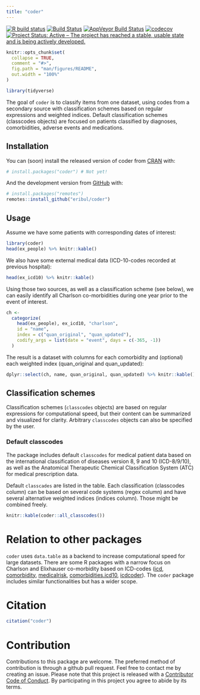 ```yaml
---
title: "coder"
---
```


[![R build status](https://github.com/eribul/coder/workflows/R-CMD-check/badge.svg)](https://github.com/eribul/coder/actions)
[![Build Status](https://travis-ci.org/eribul/coder.svg?branch=master)](https://travis-ci.org/eribul/coder)
[![AppVeyor Build Status](https://ci.appveyor.com/api/projects/status/github/eribul/coder?branch=master&svg=true)](https://ci.appveyor.com/project/eribul/coder)
[![codecov](https://codecov.io/gh/eribul/coder/branch/master/graph/badge.svg)](https://codecov.io/gh/eribul/coder)
[![Project Status: Active – The project has reached a stable, usable state and is being actively developed.](https://www.repostatus.org/badges/latest/active.svg)](https://www.repostatus.org/#active)


<!-- README.md is generated from README.Rmd. Please edit that file --> 

```r
knitr::opts_chunk$set(
  collapse = TRUE,
  comment = "#>",
  fig.path = "man/figures/README",
  out.width = "100%"
)

library(tidyverse)

```

The goal of `coder` is to classify items from one dataset, using codes from a secondary source with classification schemes based on regular expressions and weighted indices. Default classification schemes (classcodes objects) are focused on patients classified by diagnoses, comorbidities, adverse events and medications.

## Installation

You can (soon) install the released version of coder from [CRAN](https://CRAN.R-project.org) with:

``` r
# install.packages("coder") # Not yet!
```

And the development version from [GitHub](https://github.com/) with:

``` r
# install.packages("remotes")
remotes::install_github("eribul/coder")
```

## Usage

Assume we have some patients with corresponding dates of interest:
```r
library(coder)
head(ex_people) %>% knitr::kable()
```
We also have some external medical data (ICD-10-codes recorded at previous hospital):

```r
head(ex_icd10) %>% knitr::kable()
```

Using those two sources, as well as a classification scheme (see below), we can easily identify all Charlson co-morbidities during one year prior to the event of interest.

```r
ch <- 
  categorize(
    head(ex_people), ex_icd10, "charlson",
    id = "name",
    index = c("quan_original", "quan_updated"),
    codify_args = list(date = "event", days = c(-365, -1))
  )
```

The result is a dataset with columns for each comorbidity and (optional) each weighted index (quan_original and quan_updated):

```r
dplyr::select(ch, name, quan_original, quan_updated) %>% knitr::kable()
```



## Classification schemes

Classification schemes (`classcodes` objects) are based on regular expressions for computational speed, but their content can be summarized and visualized for clarity.  Arbitrary `classcodes` objects can also be specified by the user. 

### Default classcodes

The package includes default `classcodes` for medical patient data based on the international classification of diseases version 8, 9 and 10 (ICD-8/9/10), as well as the Anatomical Therapeutic Chemical Classification System (ATC) for medical prescription data.

Default `classcades` are listed in the table. Each classification (classcodes column) can be based on several code systems (regex column) and have several alternative weighted indices (indices column). Those might be combined freely. 

```r
knitr::kable(coder::all_classcodes()) 
```

# Relation to other packages

`coder` uses `data.table` as a backend to increase computational speed for large datasets. There are some R packages with a narrow focus on Charlson and Elixhauser co-morbidity based on ICD-codes ([icd ](https://CRAN.R-project.org/package=icd), [comorbidity](https://CRAN.R-project.org/package=comorbidity), [medicalrisk ](https://CRAN.R-project.org/package=medicalrisk), [comorbidities.icd10 ](https://github.com/gforge/comorbidities.icd10), [icdcoder](https://github.com/wtcooper/icdcoder)). The `coder` package includes similar functionalities but has a wider scope. 

# Citation

```r
citation("coder")
```


# Contribution

Contributions to this package are welcome. The preferred method of contribution is through a github pull request. Feel free to contact me by creating an issue. Please note that this project is released with a [Contributor Code of Conduct](CODE_OF_CONDUCT.md).
By participating in this project you agree to abide by its terms.

